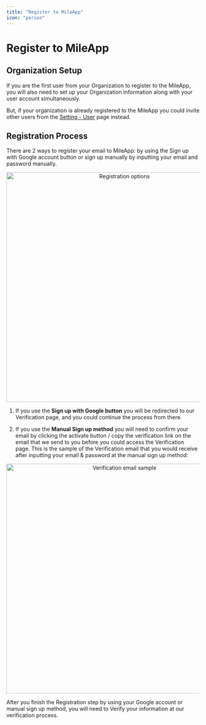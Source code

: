 ```yaml
---
title: "Register to MileApp"
icon: "person"
---
```


# Register to MileApp

## Organization Setup

If you are the first user from your Organization to register to the MileApp, you will also need to set up your Organization information along with your user account simultaneously.

But, if your organization is already registered to the MileApp you could invite other users from the [Setting - User](https://web.mile.app/setting/user) page instead.

## Registration Process

There are 2 ways to register your email to MileApp: by using the Sign up with Google account button or sign up manually by inputting your email and password manually.

<div align="center">
  <img src="https://t3837933.p.clickup-attachments.com/t3837933/44cb2731-b276-40d6-9c50-ee6d7281858e/image.png" alt="Registration options" width="600" />
</div>

1. If you use the **Sign up with Google button** you will be redirected to our Verification page, and you could continue the process from there.

2. If you use the **Manual Sign up method** you will need to confirm your email by clicking the activate button / copy the verification link on the email that we send to you before you could access the Verification page. This is the sample of the Verification email that you would receive after inputting your email & password at the manual sign up method:

<div align="center">
  <img src="https://t3837933.p.clickup-attachments.com/t3837933/40728859-b613-4ad3-b8fa-da229eeeecc3/image.png" alt="Verification email sample" width="600" />
</div>

After you finish the Registration step by using your Google account or manual sign up method, you will need to Verify your information at our verification process.
